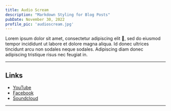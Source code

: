 ```yaml
---
title: Audio Scream
description: "Markdown Styling for Blog Posts"
pubDate: November 30, 2022
profile_pic: 'audioscream.jpg'
---
```


<BlogImage src={Dog} alt="Beagle Dog by Jules D. on Unsplash" />

Lorem ipsum dolor sit amet, consectetur adipiscing elit 🤣, sed do eiusmod tempor incididunt ut labore et dolore magna aliqua. Id donec ultrices tincidunt arcu non sodales neque sodales. Adipiscing diam donec adipiscing tristique risus nec feugiat in.

---

## Links

- [YouTube](https://youtube.com)
- [Facebook](https://facebook.com)
- [Soundcloud](https://soundcloud.com)

---
